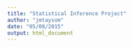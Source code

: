 ```yaml
---
title: "Statistical Inference Project"
author: "jmtaysom"
date: "05/08/2015"
output: html_document
---
```


